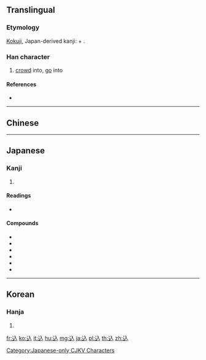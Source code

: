{{character info/new}}
==Translingual==
===Etymology===
[[kokuji|Kokuji]], Japan-derived kanji: {{ja-l|辶}} + {{ja-l|入}}.

===Han character===
{{Han char|rn=162|rad=辵|as=02|sn=6|four=|canj=YO|ids=⿺辶入}}

# [[crowd]] into, [[go]] into

====References====
* {{Han ref|kx=1253.131|dkj=38712|dj=1735.120|hdz=63815.021|uh=8FBC|ud=36796}}

----

==Chinese==
{{zh-see|迂|v}}

----

==Japanese==

===Kanji===
{{ja-kanji|grade=c|rs=辵02}}

# {{defn|lang=ja|sort=辵02}}

====Readings====
* {{ja-readings|on=|kun=[[こむ]] (komu), [[こみ]] (komi)}}

====Compounds====
* {{ja-r|込む|こむ}}
* {{ja-r|ねじ込む|ねじこむ}}
* {{ja-r|飲み込む|のみこむ}}
* {{ja-r|巻き込む|まきこむ}}
* {{ja-r|申込書|もうしこみしょ}}
* {{ja-r|潜り込む|もぐりこむ}}

----

==Korean==

===Hanja===
{{ko-hanja|hangeul=입|eumhun=|rv=ip|mr=ip|y=ip}}

# {{defn|lang=ko|sort=辵02}}

[[Category:Japanese-only CJKV Characters]]

[[fr:込]]
[[ko:込]]
[[it:込]]
[[hu:込]]
[[mg:込]]
[[ja:込]]
[[pl:込]]
[[th:込]]
[[zh:込]]